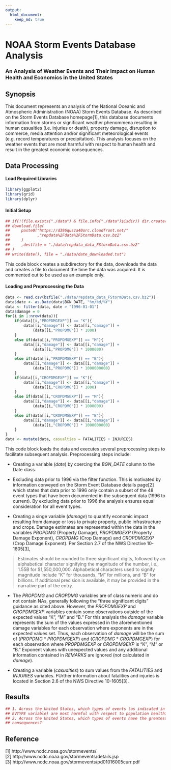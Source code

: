 ---
output: 
  html_document:
    keep_md: true
---

# NOAA Storm Events Database Analysis
### An Analysis of Weather Events and Their Impact on Human Health and Economics in the United States

## Synopsis
This document represents an analysis of the National Oceanic and Atmospheric
Administration (NOAA) Storm Events Database. As described on the
Storm Events Database homepage[1], this database documents information from
storms or significant weather phenommena resulting in human casualties (i.e.
injuries or death), property damage, disruption to commerce, media attention
and/or significant meteorological events (e.g. record temperatures or
precipitation).  This analysis focuses on the weather events that are most
harmful with respect to human health and result in the greatest economic
consequences.

## Data Processing

#### Load Required Libraries
```{r}
library(ggplot2)
library(grid)
library(dplyr)
```

#### Initial Setup
```{r}
## if(!(file.exists("./data") & file.info("./data")$isdir)) dir.create("./data")
## download.file(
##     paste0("https://d396qusza40orc.cloudfront.net/"
##            ,"repdata%2Fdata%2FStormData.csv.bz2"
##     )
##     ,destfile = "./data/repdata_data_FStormData.csv.bz2"
## )
## write(date(), file = "./data/date_downloaded.txt")
```
This code block creates a subdirectory for the data, downloads the data and
creates a file to document the time the data was acquired.  It is commented out
to be used as an example only.

#### Loading and Preprocessing the Data
```{r}
data <- read.csv(bzfile("./data/repdata_data_FStormData.csv.bz2"))
data$date <- as.Date(data$BGN_DATE, "%m/%d/%Y")
data <- filter(data, date > "1996-01-01")
data$damage = 0
for(i in 1:nrow(data)){
    if(data[[i,"PROPDMGEXP"]] == "K"){
        data[[i,"damage"]] <- data[[i,"damage"]] + 
            (data[[i,"PROPDMG"]] * 1000)
    }
    else if(data[[i,"PROPDMGEXP"]] == "M"){
        data[[i,"damage"]] <- data[[i,"damage"]] + 
            (data[[i,"PROPDMG"]] * 1000000)
    }
    else if(data[[i,"PROPDMGEXP"]] == "B"){
        data[[i,"damage"]] <- data[[i,"damage"]] + 
            (data[[i,"PROPDMG"]] * 1000000000)
    }
    if(data[[i,"CROPDMGEXP"]] == "K"){
        data[[i,"damage"]] <- data[[i,"damage"]] + 
            (data[[i,"CROPDMG"]] * 1000)
    }
    else if(data[[i,"CROPDMGEXP"]] == "M"){
        data[[i,"damage"]] <- data[[i,"damage"]] + 
            (data[[i,"CROPDMG"]] * 1000000)
    }
    else if(data[[i,"CROPDMGEXP"]] == "B"){
        data[[i,"damage"]] <- data[[i,"damage"]] + 
            (data[[i,"CROPDMG"]] * 1000000000)
    }
}
data <- mutate(data, casualties = FATALITIES + INJURIES)
```
This code block loads the data and executes several preprocessing steps to
facilitate subsequent analysis.  Preprocessing steps include:  

- Creating a variable (*date*) by coercing the *BGN_DATE* column to the Date
class.

- Excluding data prior to 1996 via the filter function.  This is motivated by
information conveyed on the Storm Event Database details page[2] which states
that data prior to 1996 only contain a subset of the 48 event types that have
been documented in the subsequent data (1996 to current).  By excluding data
prior to 1996 the analysis ensures equal consideration for all event types.

- Creating a singe variable (*damage*) to quantify economic impact resulting
from damage or loss to private property, public infrastructure and crops.
Damage estimates are represented within the data in the variables *PROPDMG*
(Property Damage), *PROPDMGEXP* (Property Damage Exponent), *CROPDMG* (Crop
Damage) and *CROPDMGEXP* (Crop Damage Exponent).  Per Section 2.7 of the NWS
Directive 10-1605[3],

> Estimates should be rounded to three significant digits, followed by an
alphabetical character signifying the magnitude of the number, i.e., 1.55B for
$1,550,000,000. Alphabetical characters used to signify magnitude include “K”
for thousands, “M” for millions, and “B” for billions. If additional precision
is available, it may be provided in the narrative part of the entry.  

- The *PROPDMG* and *CROPDMG* variables are of class numeric and do not contain
NAs, generally following the "three significant digits" guidance as cited above.
However, the *PROPDMGEXP* and *CROPDMGEXP* variables contain some observations
outside of the expected values "K", "M" and "B."  For this analysis the *damage*
variable represents the sum of the values expressed in the aforementioned
damage variables for each observation where exponents are in the expected values
set. Thus, each observation of *damage* will be the sum of (*PROPDMG* * 
*PROPDMGEXP*) and (*CROPDMG* * *CROPDMGEXP*) for each observation where
*PROPDMGEXP* or *CROPDMGEXP* is "K", "M" or "B."  Exponent values with
unexpected values and any additional information contained in *REMARKS* are
ignored (not calculated in *damage*).

- Creating a variable (*casualties*) to sum values from the *FATALITIES* and
*INJURIES* variables.  FUrther information about fatalities and injuries is
located in Section 2.6 of the NWS Directive 10-1605[3].

## Results
```{r}
## 1. Across the United States, which types of events (as indicated in the 
## EVTYPE variable) are most harmful with respect to population health?
## 2. Across the United States, which types of events have the greatest economic
## consequences?

```

## Reference
[1] http://www.ncdc.noaa.gov/stormevents/  
[2] http://www.ncdc.noaa.gov/stormevents/details.jsp  
[3] http://www.ncdc.noaa.gov/stormevents/pd01016005curr.pdf  
